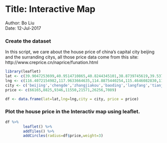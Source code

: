 # Title: Interactive Map
  
  Author: Bo Liu   
  Date: 12-Jul-2017

### Create the dataset
 In this script, we care about the house price of china's capital city beijing and the surranding citys, all those price data come from this site: http://www.creprice.cn/naprice/funation.html
```r
library(leaflet)
lat <- c(39.9047253699,40.9514710865,40.8244345101,38.8739745619,39.5377360138,39.0850853357,39.6304907838)
lng <- c(116.4072154982,117.9633664635,114.8875440254,115.4646082830,116.6837380445,117.1993482089,118.1805948789)
city <- c('beijing','chengde','zhangjiakou','baoding','langfang','tianjin','tanshan')
price <- c(66165,8825,9346,11550,21571,26256,7089)

df <- data.frame(lat=lat,lng=lng,city = city, price = price)
```

### Plot the house price in the Interactiv map using leaflet.
```r
df %>%
        leaflet() %>%
        addTiles() %>%
        addCircles(radius=df$price,weight=3)
```
